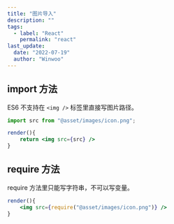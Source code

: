 ```yaml
---
title: "图片导入"
description: ""
tags:
  - label: "React"
    permalink: "react"
last_update:
  date: "2022-07-19"
  author: "Winwoo"
---
```


## import 方法

ES6 不支持在 `<img />` 标签里直接写图片路径。

```jsx {1} showLineNumbers
import src from "@asset/images/icon.png";

render(){
    return <img src={src} />
}
```

## require 方法

require 方法里只能写字符串，不可以写变量。

```jsx {2} showLineNumbers
render(){
    <img src={require("@asset/images/icon.png")} />
}
```
